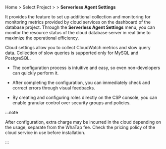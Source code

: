 Home &gt; Select Project &gt; <Cmdname sid="side_management" className="uitext" /> &gt; **Serverless Agent Settings**

It provides the feature to set up additional collection and monitoring for monitoring metrics provided by cloud services on the dashboard of the database project. Through the **Serverless Agent Settings** menu, you can monitor the resource status of the cloud database server in real time to maximize the operational efficiency.

Cloud settings allow you to collect CloudWatch metrics and slow query data. Collection of slow queries is supported only for MySQL and PostgreSQL.

- The configuration process is intuitive and easy, so even non-developers can quickly perform it. 

- After completing the configuration, you can immediately check and correct errors through visual feedbacks.

- By creating and configuring roles directly on the CSP console, you can enable granular control over security groups and policies.

:::note

After configuration, extra charge may be incurred in the cloud depending on the usage, separate from the WhaTap fee. Check the pricing policy of the cloud service in use before installation.

:::
